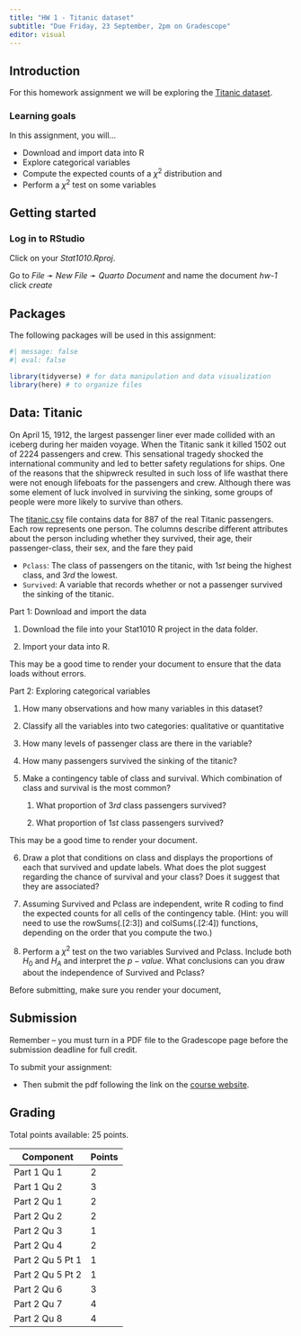 ```yaml
---
title: "HW 1 - Titanic dataset"
subtitle: "Due Friday, 23 September, 2pm on Gradescope"
editor: visual
---
```


## Introduction

For this homework assignment we will be exploring the [Titanic dataset](https://github.com/stats1010-f22/website/blob/main/hw/data/titanic.csv).

### Learning goals

In this assignment, you will...

-   Download and import data into R
-   Explore categorical variables
-   Compute the expected counts of a $\chi^2$ distribution and
-   Perform a $\chi^2$ test on some variables

## Getting started

### Log in to RStudio

Click on your *Stat1010.Rproj*.

Go to *File* ➛ *New File* ➛ *Quarto Document* and name the document *hw-1* click *create*

## Packages

The following packages will be used in this assignment:

```r
#| message: false
#| eval: false

library(tidyverse) # for data manipulation and data visualization
library(here) # to organize files
```

## Data: Titanic

On April 15, 1912, the largest passenger liner ever made collided with an iceberg during her maiden voyage. When the Titanic sank it killed 1502 out of 2224 passengers and crew. This sensational tragedy shocked the international community and led to better safety regulations for ships. One of the reasons that the shipwreck resulted in such loss of life wasthat there were not enough lifeboats for the passengers and crew. Although there was some element of luck involved in surviving the sinking, some groups of people were more likely to survive than others.

The [titanic.csv](https://github.com/stats1010-f22/website/blob/main/hw/data/titanic.csv) file contains data for 887 of the real Titanic passengers. Each row represents one person. The columns describe different attributes about the person including whether they survived, their age, their passenger-class, their sex, and the fare they paid

-   `Pclass`: The class of passengers on the titanic, with $1st$ being the highest class, and $3rd$ the lowest.
-   `Survived`: A variable that records whether or not a passenger survived the sinking of the titanic.

Part 1: Download and import the data

1.  Download the file into your Stat1010 R project in the data folder.

2.  Import your data into R.

::: callout-warning
This may be a good time to render your document to ensure that the data loads without errors.
:::

Part 2: Exploring categorical variables

1.  How many observations and how many variables in this dataset?

2.  Classify all the variables into two categories: qualitative or quantitative

3.  How many levels of passenger class are there in the variable?

4.  How many passengers survived the sinking of the titanic?

5.  Make a contingency table of class and survival. Which combination of class and survival is the most common?

    1.  What proportion of $3rd$ class passengers survived?

    2.  What proportion of $1st$ class passengers survived?

::: callout-warning
This may be a good time to render your document.
:::

6.  Draw a plot that conditions on class and displays the proportions of each that survived and update labels. What does the plot suggest regarding the chance of survival and your class? Does it suggest that they are associated?

7.  Assuming Survived and Pclass are independent, write R coding to find the expected counts for all cells of the contingency table. (Hint: you will need to use the rowSums(.\[2:3\]) and colSums(.\[2:4\]) functions, depending on the order that you compute the two.)

8.  Perform a $\chi^2$ test on the two variables Survived and Pclass. Include both $H_0$ and $H_A$ and interpret the $p-value$. What conclusions can you draw about the independence of Survived and Pclass?

::: callout-warning
Before submitting, make sure you render your document,
:::

## Submission

::: callout-warning
Remember -- you must turn in a PDF file to the Gradescope page before the submission deadline for full credit.
:::

To submit your assignment:

-   Then submit the pdf following the link on the [course website](https://stats1010-f22.github.io/website/course-links.html).

## Grading

Total points available: 25 points.

| Component        | Points |
|------------------|--------|
| Part 1 Qu 1      | 2      |
| Part 1 Qu 2      | 3      |
| Part 2 Qu 1      | 2      |
| Part 2 Qu 2      | 2      |
| Part 2 Qu 3      | 1      |
| Part 2 Qu 4      | 2      |
| Part 2 Qu 5 Pt 1 | 1      |
| Part 2 Qu 5 Pt 2 | 1      |
| Part 2 Qu 6      | 3      |
| Part 2 Qu 7      | 4      |
| Part 2 Qu 8      | 4      |
